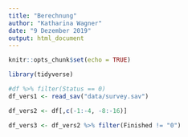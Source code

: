 ```yaml
---
title: "Berechnung"
author: "Katharina Wagner"
date: "9 Dezember 2019"
output: html_document
---
```


```r
knitr::opts_chunk$set(echo = TRUE)
```

```r
library(tidyverse)
```


```r
#df %>% filter(Status == 0)
df_vers1 <- read_sav("data/survey.sav")

df_vers2 <- df[,c(-1:-4, -8:-16)]

df_vers3 <- df_vers2 %>% filter(Finished != "0")
```

